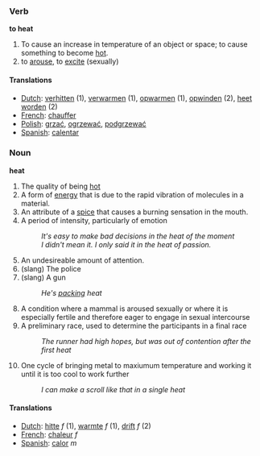 ===Verb===
'''to heat'''

# To cause an increase in temperature of an object or space; to cause something to become [[hot]].
# to [[arouse]], to [[excite]] (sexually)

====Translations====
*[[Dutch]]: [[verhitten]] (1), [[verwarmen]] (1), [[opwarmen]] (1), [[opwinden]] (2), [[heet worden]] (2)
*[[French]]: [[chauffer]]
*[[Polish]]: [[grzać]], [[ogrzewać]], [[podgrzewać]]
*[[Spanish]]: [[calentar]]

===Noun===
'''heat'''

# The quality of being [[hot]]
# A form of [[energy]] that is due to the rapid vibration of molecules in a material.
# An attribute of a [[spice]] that causes a burning sensation in the mouth.
# A period of intensity, particularly of emotion
#: ''It's easy to make bad decisions in the heat of the moment''
#: ''I didn't mean it.  I only said it in the heat of passion.''
# An undesireable amount of attention.
# (slang) The police
# (slang) A gun
#: ''He's [[pack]]ing heat''
# A condition where a mammal is aroused sexually or where it is especially fertile and therefore eager to engage in sexual intercourse
# A preliminary race, used to determine the participants in a final race
#: ''The runner had high hopes, but was out of contention after the first heat''
# One cycle of bringing metal to maxiumum temperature and working it until it is too cool to work further
#: ''I can make a scroll like that in a single heat''

====Translations====
*[[Dutch]]: [[hitte]] ''f'' (1), [[warmte]] ''f'' (1), [[drift]] ''f'' (2)
*[[French]]: [[chaleur]] ''f''
*[[Spanish]]: [[calor]] ''m''